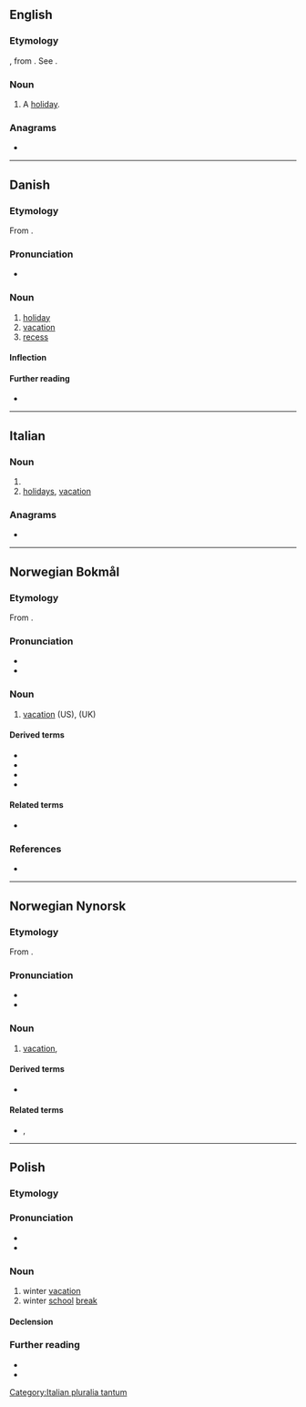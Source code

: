 {{also|férié|férie}}
==English==

===Etymology===
{{der|en|fro|ferie}}, from {{lena}} {{der|en|la|ferie||holidays}}. See {{m|en|fair}}.

===Noun===
{{en-noun}}

# {{lb|en|obsolete}} A [[holiday]].
#: {{rfquotek|Bullokar}}

{{Webster 1913}}

===Anagrams===
* {{anagrams|en|firee|ifere}}

----

==Danish==

===Etymology===
From {{der|da|la|fēriae||festival, rest}}.

===Pronunciation===
* {{IPA|/feriə/|[feɐ̯ˀiə]|lang=da}}

===Noun===
{{da-noun|n|r}}

# [[holiday]]
# [[vacation]]
# [[recess]]

====Inflection====
{{da-noun-infl|n|r}}

====Further reading====
* {{pedialite|lang=da}}

----

==Italian==

===Noun===
{{head|it|noun plural form|g=f}}

# {{plural of|feria|lang=it}}
# [[holidays]], [[vacation]]

===Anagrams===
* {{l|it|fiere}}

[[Category:Italian pluralia tantum]]

----

==Norwegian Bokmål==

===Etymology===
From {{der|nb|la|feriae}}.

===Pronunciation===
* {{IPA|/feːrjə/|lang=nb}}
* {{rhymes|eːrjə|lang=nb}}

===Noun===
{{nb-noun-m1}}

# [[vacation]] (US), {{l|en|holiday}} (UK)

====Derived terms====
* {{l|nb|familieferie}}
* {{l|nb|ferieby}}
* {{l|nb|feriepenger}}
* {{l|nb|sommerferie}}

====Related terms====
* {{l|nb|feriere}}

===References===
* {{R:The Bokmål Dictionary}}

----

==Norwegian Nynorsk==

===Etymology===
From {{der|nn|la|feriae}}.

===Pronunciation===
* {{IPA|/feːrjə/|lang=nn}}
* {{rhymes|eːrjə|lang=nn}}

===Noun===
{{nn-noun-m1}}

# [[vacation]], {{l|en|holiday}}

====Derived terms====
* {{l|nn|ferieby}}

====Related terms====
* {{l|nn|feriere}}, {{l|nn|feriera}}

----

==Polish==

===Etymology===
{{bor|pl|la|fēriae||holiday, festival}}

===Pronunciation===
* {{pl-IPA-auto}}
* {{audio|Pl-ferie.ogg|Audio|lang=pl}}

===Noun===
{{pl-noun|p}}

# winter [[vacation]]
# winter [[school]] [[break]]

====Declension====
{{pl-decl-noun-pl
|ferie
|ferii
|feriom
|ferie
|feriami
|feriach
|ferie
|tantum=p}}

===Further reading===
* {{R:PWN}}
* {{pedialite|lang=pl}}